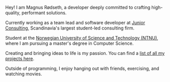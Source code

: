 Hey! I am Magnus Rødseth, a developer deeply committed to crafting high-quality, performant solutions.

Currently working as a team lead and software developer at [Junior Consulting](https://www.jrc.no/), Scandinavia's largest student-led consulting firm.

Student at the [Norwegian University of Science and Technology (NTNU)](https://www.ntnu.edu/), where I am pursuing a master's degree in Computer Science.

Creating and bringing ideas to life is my passion. You can find a [list of all my projects here](/projects).

Outside of programming, I enjoy hanging out with friends, exercising, and watching movies.